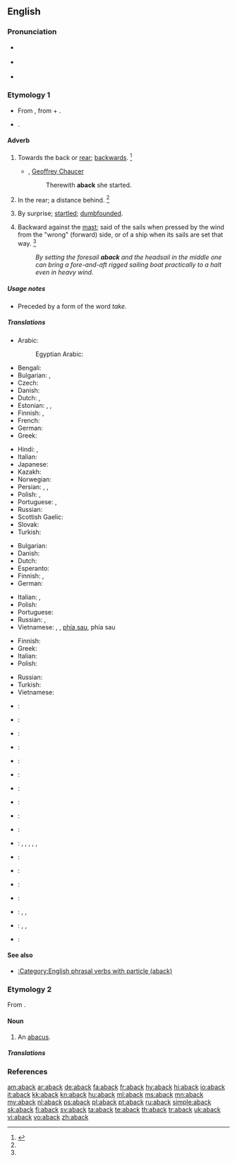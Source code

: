 ==English==

===Pronunciation===
* {{a|RP}} {{IPA|/əˈbæk/|lang=en}}
* {{a|GenAm}} {{IPA|/əˈbæk/|lang=en}}
* {{rhymes|æk|lang=en}}

===Etymology 1===
* From {{etyl|enm|en}} {{term|abak||lang=enm}}, from {{etyl|ang|en}} {{term|on||at, on, or toward|lang=ang}} + {{term|bæc||back|lang=ang}}.
* {{prefix|a|t1=towards|back|t2=back|lang=en}}.

====Adverb====
{{en-adv|-}}

# {{context|archaic|lang=en}} Towards the back or [[rear]]; [[backwards]]. {{defdate|First attested prior to 1150.}}<ref name=SOED>{{R:SOED5|page=2}}</ref>
#* {{rfdate}}, [[w:Geoffrey Chaucer|Geoffrey Chaucer]]
#*: Therewith '''aback''' she started.
# {{context|archaic|lang=en}} In the rear; a distance behind. {{defdate|First attested prior to 1150.}}<ref name=SOED/>
#: {{rfquotek|Knolles}}
# By surprise; [[startled]]; [[dumbfounded]].
# {{context|nautical|lang=en}} Backward against the [[mast]]; said of the sails when pressed by the wind from the "wrong" (forward) side, or of a ship when its sails are set that way. {{defdate|First attested in the late 17<sup>th</sup> century.}}<ref name=SOED/>
#: ''By setting the foresail '''aback''' and the headsail in the middle one can bring a fore-and-aft rigged sailing boat practically to a halt even in heavy wind.''
#: {{rfquotek|Totten}}

=====Usage notes=====
* {{sense|by surprise}} Preceded by a form of the word ''take''.

=====Translations=====
{{trans-top|backwards}}
* Arabic: {{t|ar|إلى الخلف|tr=ʔela al-xalff|sc=Arab}}
*: Egyptian Arabic: {{t|arz|لورا|tr=lewara|sc=Arab}}
* Bengali: {{t|bn|পেছন দিকে|sc=Beng}}
* Bulgarian: {{t+|bg|назад}}, {{t+|bg|заднишком}}
* Czech: {{t+|cs|zpět}}
* Danish: {{t|da|bak}}
* Dutch: {{t+|nl|achterwaarts}}, {{t+|nl|rugwaarts}}
* Estonian: {{t+|et|tagasi}}, {{t|et|tagaspidi}}, {{t|et|tagurpidi}}
* Finnish: {{t+|fi|takaisin}}, {{t|fi|taaksepäin}}
* French: {{t+|fr|en arrière}}
* German: {{t+|de|rückwärts}}
* Greek: {{t|el|προς τα πίσω|tr=pros ta píso}}
{{trans-mid}}
* Hindi: {{t|hi|पीछ॓ की ओर}} {{qualifier|archaic}}, {{t|hi|बोचक्क|tr=bochakk|sc=Deva}}
* Italian: {{t|it|all'indietro}}
* Japanese: {{t+|ja|後方|alt=後方へ|tr=kōhō e}}
* Kazakh: {{t|kk|артқа|tr=artqa}}
* Norwegian: {{t|no|bakk}}
* Persian: {{t|fa|جاخوردن}}, {{t+|fa|یکه خوردن}}, {{t|fa|غافلگیرشدن}}
* Polish: {{t+|pl|wstecz}}, {{t|pl|do tyłu}}
* Portuguese: {{t+|pt|atrás}}, {{t+|pt|para}} {{t+|pt|trás}}
* Russian: {{t+|ru|назад|tr=nazád}}
* Scottish Gaelic: {{t|gd|air ais}}
* Slovak: {{t|sk|naspäť}}
* Turkish: {{t|tr|geriye}}
{{trans-bottom}}

{{trans-top|in the rear}}
* Bulgarian: {{t+|bg|отзад}}
* Danish: {{t|da|bagi}}
* Dutch: {{t+|nl|achteraan}}
* Esperanto: {{t|eo|malantaŭen}}
* Finnish: {{t+|fi|takana}}, {{t|fi|perässä}}
* German: {{t+|de|hinten}}
{{trans-mid}}
* Italian: {{t+|it|dietro}}, {{t+|it|di}} {{t+|it|dietro}}
* Polish: {{t+|pl|z tyłu}}
* Portuguese: {{t+|pt|atrás}}
* Russian: {{t+|ru|сзади|tr=szádi}}, {{t+|ru|позади|tr=pozadí}}
* Vietnamese: {{t+|vi|đằng sau}}, {{t|vi|lùi lại}}, {{t+|vi|trở lại}} [[phía sau]], {{t+|vi|về}} phía sau
{{trans-bottom}}

{{trans-top|said of sails pressed backward}}
* Finnish: {{t+|fi|pakki|alt=pakilla}}
* Greek: {{t|el|προς τα πίσω|tr=pros ta píso}}
* Italian: {{t+|it|a}} {{t+|it|collo}}
* Polish: {{t|pl|bieg wsteczny}}
{{trans-mid}}
* Russian: {{t|ru|[[против]] [[ветра]]|tr=prótiv vétra}}
* Turkish: {{t|tr|pupada}}
* Vietnamese: {{t-check|vi|[[bị]] [[thổi]] [[ép]] [[vào]] [[cột]] [[buồm]]}} {{attention|vi|2=was "[[bị]] [[thổi]] [[ép]] [[vào]] [[cột]] [[buồm]]" - assumed sum-of-parts; if an idiom, remove the wikilinks to the individual words. see [[User:Kephir/gadgets/xte#Translation_fixing]]}}
{{trans-bottom}}

{{checktrans-top}}
* {{ttbc|af}}: {{t-check|af|agtar}}
* {{ttbc|sq}}: {{t-check|sq|prapa}}
* {{ttbc|az}}: {{t-check|az|geriyә}}
* {{ttbc|sh}}: {{t-check|sh|unatrag}}
* {{ttbc|da}}: {{t-check|da|baglæns}}
* {{ttbc|id}}: {{t-check|id|mundur}}
* {{ttbc|ko}}: {{t-check|ko|거꾸로|sc=Kore}}
* {{ttbc|lv}}: {{t-check|lv|atpakaļ}}
* {{ttbc|lt}}: {{t-check|lt|atbulomis}}
* {{ttbc|no}}: {{t-check|no|baklengs}}
{{trans-mid}}
* {{ttbc|pt}}: {{qualifier|Brazil}} {{t-check|pt|para trás}}, {{t-check|pt|surpreendido}}, {{t-check|pt|desconcertado}}, {{t-check|pt|confuso}}, {{t-check|pt|aturdido}}, {{t-check|pt|inseguro}}
* {{ttbc|ro}}: {{t-check|ro|înapoi}}
* {{ttbc|sh}}: {{t-check|sh|[[уназад]] 1. [[изненађен]] 2. [[назад]] 3. [[натраг]]}} {{attention|sh|2=was "[[уназад]] 1. [[изненађен]] 2. [[назад]] 3. [[натраг]]" - assumed sum-of-parts; if an idiom, remove the wikilinks to the individual words. see [[User:Kephir/gadgets/xte#Translation_fixing]]}}
* {{ttbc|sl}}: {{t-check|sl|Nazaj}}
* {{ttbc|es}}: {{t-check|es|hacia atrás}}
* {{ttbc|sv}}: {{t-check|sv|bakåt}}, {{t-check|sv|[[back]]: [[baxna]]}} {{attention|sv|2=was "[[back]]: [[baxna]]" - assumed sum-of-parts; if an idiom, remove the wikilinks to the individual words. see [[User:Kephir/gadgets/xte#Translation_fixing]]}}, {{t-check|sv|häpna}}
* {{ttbc|tr}}: {{t-check|tr|geriye}}, {{t-check|tr|arkaya}}, {{t-check|tr|arka tarafa}}
* {{ttbc|uk}}: {{t-check|uk|тому|sc=Cyrl}}
{{trans-bottom}}

====See also====
* [[:Category:English phrasal verbs with particle (aback)]]

===Etymology 2===
From {{term|abacus|lang=en}}.

====Noun====
{{en-noun}}

# {{context|obsolete|lang=en}} An [[abacus]].
#: {{rfquotek|Ben Jonson}}

=====Translations=====
{{trans-see|abacus}}

===References===
<references/>

[[am:aback]]
[[ar:aback]]
[[de:aback]]
[[fa:aback]]
[[fr:aback]]
[[hy:aback]]
[[hi:aback]]
[[io:aback]]
[[it:aback]]
[[kk:aback]]
[[kn:aback]]
[[hu:aback]]
[[ml:aback]]
[[ms:aback]]
[[mn:aback]]
[[my:aback]]
[[nl:aback]]
[[ps:aback]]
[[pl:aback]]
[[pt:aback]]
[[ru:aback]]
[[simple:aback]]
[[sk:aback]]
[[fi:aback]]
[[sv:aback]]
[[ta:aback]]
[[te:aback]]
[[th:aback]]
[[tr:aback]]
[[uk:aback]]
[[vi:aback]]
[[vo:aback]]
[[zh:aback]]